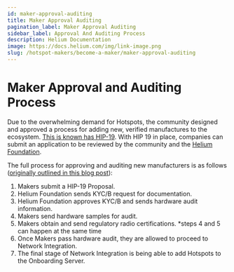 ```yaml
---
id: maker-approval-auditing
title: Maker Approval Auditing
pagination_label: Maker Approval Auditing
sidebar_label: Approval And Auditing Process
description: Helium Documentation
image: https://docs.helium.com/img/link-image.png
slug: /hotspot-makers/become-a-maker/maker-approval-auditing
---
```


# Maker Approval and Auditing Process

Due to the overwhelming demand for Hotspots, the community designed and approved a process for
adding new, verified manufactures to the ecosystem.
[This is known has HIP-19](https://github.com/helium/HIP/blob/master/0019-third-party-manufacturers.md).
With HIP 19 in place, companies can submit an application to be reviewed by the community and the
[Helium Foundation](https://www.helium.foundation).

The full process for approving and auditing new manufacturers is as follows
([originally outlined in this blog post](/devblog/2021/01/26/maker-audit)):

1. Makers submit a HIP-19 Proposal.
2. Helium Foundation sends KYC/B request for documentation.
3. Helium Foundation approves KYC/B and sends hardware audit information.
4. Makers send hardware samples for audit.
5. Makers obtain and send regulatory radio certifications. \*steps 4 and 5 can happen at the same
   time
6. Once Makers pass hardware audit, they are allowed to proceed to Network Integration.
7. The final stage of Network Integration is being able to add Hotspots to the Onboarding Server.
